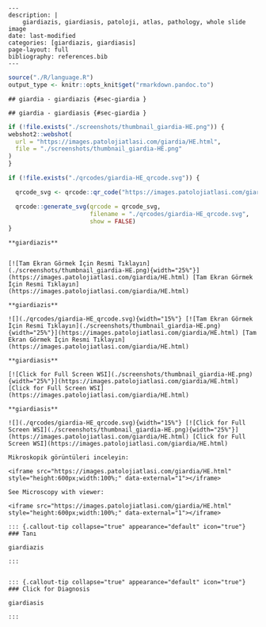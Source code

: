 


```comment
---
description: |
    giardiazis, giardiasis, patoloji, atlas, pathology, whole slide image
date: last-modified
categories: [giardiazis, giardiasis]
page-layout: full
bibliography: references.bib
---
```



```r
source("./R/language.R")
output_type <- knitr::opts_knit$get("rmarkdown.pandoc.to")
```


```asis
## giardia - giardiazis {#sec-giardia }
```


```asis
## giardia - giardiasis {#sec-giardia }
```






```r
if (!file.exists("./screenshots/thumbnail_giardia-HE.png")) {
webshot2::webshot(
  url = "https://images.patolojiatlasi.com/giardia/HE.html",
  file = "./screenshots/thumbnail_giardia-HE.png"
)
}
```



```r
if (!file.exists("./qrcodes/giardia-HE_qrcode.svg")) {

  qrcode_svg <- qrcode::qr_code("https://images.patolojiatlasi.com/giardia/HE.html")

  qrcode::generate_svg(qrcode = qrcode_svg,
                       filename = "./qrcodes/giardia-HE_qrcode.svg",
                       show = FALSE)
}
```











 











:::: {.content-hidden when-format="pdf"}


```asis

**giardiazis**


[![Tam Ekran Görmek İçin Resmi Tıklayın](./screenshots/thumbnail_giardia-HE.png){width="25%"}](https://images.patolojiatlasi.com/giardia/HE.html) [Tam Ekran Görmek İçin Resmi Tıklayın](https://images.patolojiatlasi.com/giardia/HE.html)

```

::::


:::: {.content-visible when-format="pdf"}

```asis

**giardiazis**

![](./qrcodes/giardia-HE_qrcode.svg){width="15%"} [![Tam Ekran Görmek İçin Resmi Tıklayın](./screenshots/thumbnail_giardia-HE.png){width="25%"}](https://images.patolojiatlasi.com/giardia/HE.html) [Tam Ekran Görmek İçin Resmi Tıklayın](https://images.patolojiatlasi.com/giardia/HE.html)

```



::::




:::: {.content-hidden when-format="pdf"}


```asis

**giardiasis**

[![Click for Full Screen WSI](./screenshots/thumbnail_giardia-HE.png){width="25%"}](https://images.patolojiatlasi.com/giardia/HE.html) [Click for Full Screen WSI](https://images.patolojiatlasi.com/giardia/HE.html)

```

::::


:::: {.content-visible when-format="pdf"}

```asis

**giardiasis**

![](./qrcodes/giardia-HE_qrcode.svg){width="15%"} [![Click for Full Screen WSI](./screenshots/thumbnail_giardia-HE.png){width="25%"}](https://images.patolojiatlasi.com/giardia/HE.html) [Click for Full Screen WSI](https://images.patolojiatlasi.com/giardia/HE.html)

```


::::
















```asis
Mikroskopik görüntüleri inceleyin:

<iframe src="https://images.patolojiatlasi.com/giardia/HE.html" style="height:600px;width:100%;" data-external="1"></iframe>

```





```asis

See Microscopy with viewer:

<iframe src="https://images.patolojiatlasi.com/giardia/HE.html" style="height:600px;width:100%;" data-external="1"></iframe>

```








```asis


::: {.callout-tip collapse="true" appearance="default" icon="true"}
### Tanı

giardiazis

:::


```


```asis


::: {.callout-tip collapse="true" appearance="default" icon="true"}
### Click for Diagnosis

giardiasis

:::

```


















